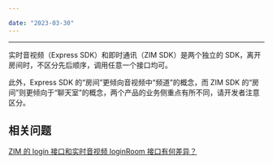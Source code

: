 ```yaml
---

date: "2023-03-30"
---
```


<Title>如果用户同时在实时音视频和即时通讯的房间里，需要离开房间时，应该先调用 Express SDK 的 “logoutRoom” 接口，还是 ZIM SDK 的 “leaveRoom” 接口呢？</Title>



- - -

实时音视频（Express SDK）和即时通讯（ZIM SDK）是两个独立的 SDK，离开房间时，不区分先后顺序，调用任意一个接口均可。

此外，Express SDK 的“房间”更倾向音视频中“频道”的概念，而 ZIM SDK 的“房间”则更倾向于“聊天室”的概念，两个产品的业务侧重点有所不同，请开发者注意区分。



## 相关问题

[ZIM 的 login 接口和实时音视频 loginRoom 接口有何差异？](/faq/loginRoom_IM_or_RTC?product=IM)